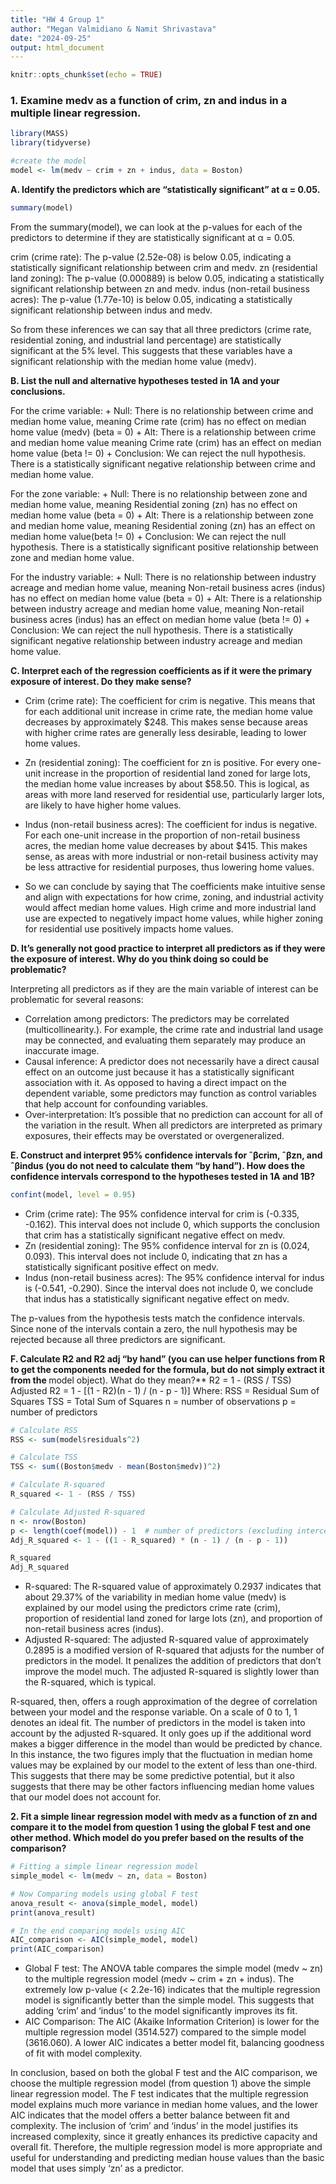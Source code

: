 ```yaml
---
title: "HW 4 Group 1"
author: "Megan Valmidiano & Namit Shrivastava"
date: "2024-09-25"
output: html_document
---
```


```r
knitr::opts_chunk$set(echo = TRUE)
```

### 1. Examine medv as a function of crim, zn and indus in a multiple linear regression.

```r
library(MASS)
library(tidyverse)
```

```r
#create the model
model <- lm(medv ~ crim + zn + indus, data = Boston)
```

**A. Identify the predictors which are “statistically significant” at α = 0.05.**

```r
summary(model)
```

From the summary(model), we can look at the p-values for each of the predictors to determine if they are statistically significant at α = 0.05.

crim (crime rate): The p-value (2.52e-08) is below 0.05, indicating a statistically significant relationship between crim and medv.
zn (residential land zoning): The p-value (0.000889) is below 0.05, indicating a statistically significant relationship between zn and medv.
indus (non-retail business acres): The p-value (1.77e-10) is below 0.05, indicating a statistically significant relationship between indus and medv.

So from these inferences we can say that all three predictors (crime rate, residential zoning, and industrial land percentage) are statistically significant at the 5% level. 
This suggests that these variables have a significant relationship with the median home value (medv).

**B. List the null and alternative hypotheses tested in 1A and your conclusions.**

For the crime variable:
+ Null: There is no relationship between crime and median home value, meaning Crime rate (crim) has no effect on median home value (medv) (beta = 0)
+ Alt: There is a relationship between crime and median home value meaning Crime rate (crim) has an effect on median home value (beta != 0)
+ Conclusion: We can reject the null hypothesis. There is a statistically significant negative relationship between crime and median home value.

For the zone variable:
+ Null: There is no relationship between zone and median home value, meaning Residential zoning (zn) has no effect on median home value (beta = 0)
+ Alt: There is a relationship between zone and median home value, meaning Residential zoning (zn) has an effect on median home value(beta != 0)
+ Conclusion: We can reject the null hypothesis. There is a statistically significant positive relationship between zone and median home value.

For the industry variable:
+ Null: There is no relationship between industry acreage and median home value, meaning Non-retail business acres (indus) has no effect on median home value (beta = 0)
+ Alt: There is a relationship between industry acreage and median home value, meaning Non-retail business acres (indus) has an effect on median home value (beta != 0)
+ Conclusion: We can reject the null hypothesis. There is a statistically significant negative relationship between industry acreage and median home value.

**C. Interpret each of the regression coefficients as if it were the primary exposure of interest. Do they make sense?**

+ Crim (crime rate): The coefficient for crim is negative. This means that for each additional unit increase in crime rate, the median home value decreases by approximately $248. 
This makes sense because areas with higher crime rates are generally less desirable, leading to lower home values.

+ Zn (residential zoning): The coefficient for zn is positive. For every one-unit increase in the proportion of residential land zoned for large lots, the median home value increases by about $58.50. 
This is logical, as areas with more land reserved for residential use, particularly larger lots, are likely to have higher home values.

+ Indus (non-retail business acres): The coefficient for indus is negative. For each one-unit increase in the proportion of non-retail business acres, the median home value decreases by about $415. 
This makes sense, as areas with more industrial or non-retail business activity may be less attractive for residential purposes, thus lowering home values.

+ So we can conclude by saying that The coefficients make intuitive sense and align with expectations for how crime, zoning, and industrial activity would affect median home values. 
High crime and more industrial land use are expected to negatively impact home values, while higher zoning for residential use positively impacts home values.

**D. It’s generally not good practice to interpret all predictors as if they were the exposure of interest. Why do you think doing so could be problematic?**

Interpreting all predictors as if they are the main variable of interest can be problematic for several reasons:

+ Correlation among predictors: The predictors may be correlated (multicollinearity.). For example, the crime rate and industrial land usage may be connected, and evaluating them separately may produce an inaccurate image.
+ Causal inference: A predictor does not necessarily have a direct causal effect on an outcome just because it has a statistically significant association with it. As opposed to having a direct impact on the dependent variable, 
some predictors may function as control variables that help account for confounding variables.
+ Over-interpretation: It's possible that no prediction can account for all of the variation in the result. When all predictors are interpreted as primary exposures, their effects may be overstated or overgeneralized.

**E. Construct and interpret 95% confidence intervals for ˆβcrim, ˆβzn, and ˆβindus (you do not need to calculate them “by hand”). How does the confidence intervals correspond to the hypotheses tested in 1A and 1B?**

```r
confint(model, level = 0.95)
```

+ Crim (crime rate): The 95% confidence interval for crim is (-0.335, -0.162). This interval does not include 0, which supports the conclusion that crim has a statistically significant negative effect on medv.
+ Zn (residential zoning): The 95% confidence interval for zn is (0.024, 0.093). This interval does not include 0, indicating that zn has a statistically significant positive effect on medv.
+ Indus (non-retail business acres): The 95% confidence interval for indus is (-0.541, -0.290). Since the interval does not include 0, we conclude that indus has a statistically significant negative effect on medv.

The p-values from the hypothesis tests match the confidence intervals. Since none of the intervals contain a zero, the null hypothesis may be rejected because all three predictors are significant.

**F. Calculate R2 and R2 adj “by hand” (you can use helper functions from R to get the components needed for the formula, but do not simply extract it from the **model object). What do they mean?**
R2 = 1 - (RSS / TSS)
Adjusted R2 = 1 - [(1 - R2)(n - 1) / (n - p - 1)]
Where:
RSS = Residual Sum of Squares
TSS = Total Sum of Squares
n = number of observations
p = number of predictors

```r
# Calculate RSS
RSS <- sum(model$residuals^2)

# Calculate TSS
TSS <- sum((Boston$medv - mean(Boston$medv))^2)

# Calculate R-squared
R_squared <- 1 - (RSS / TSS)

# Calculate Adjusted R-squared
n <- nrow(Boston)
p <- length(coef(model)) - 1  # number of predictors (excluding intercept)
Adj_R_squared <- 1 - ((1 - R_squared) * (n - 1) / (n - p - 1))

R_squared
Adj_R_squared
```
+ R-squared: The R-squared value of approximately 0.2937 indicates that about 29.37% of the variability in median home value (medv) is explained by our model using the predictors crime rate (crim), 
proportion of residential land zoned for large lots (zn), and proportion of non-retail business acres (indus).
+ Adjusted R-squared: The adjusted R-squared value of approximately 0.2895 is a modified version of R-squared that adjusts for the number of predictors in the model. It penalizes the addition of predictors that don't improve the model much. 
The adjusted R-squared is slightly lower than the R-squared, which is typical.

R-squared, then, offers a rough approximation of the degree of correlation between your model and the response variable. On a scale of 0 to 1, 1 denotes an ideal fit.
The number of predictors in the model is taken into account by the adjusted R-squared. It only goes up if the additional word makes a bigger difference in the model than would be predicted by chance.
In this instance, the two figures imply that the fluctuation in median home values may be explained by our model to the extent of less than one-third. This suggests that there may be some predictive potential, 
but it also suggests that there may be other factors influencing median home values that our model does not account for.

**2. Fit a simple linear regression model with medv as a function of zn and compare it to the model from question 1 using the global F test and one other method. Which model do you prefer based on the results of the comparison?**
```r
# Fitting a simple linear regression model
simple_model <- lm(medv ~ zn, data = Boston)

# Now Comparing models using global F test
anova_result <- anova(simple_model, model)
print(anova_result)

# In the end comparing models using AIC
AIC_comparison <- AIC(simple_model, model)
print(AIC_comparison)
```
+ Global F test: The ANOVA table compares the simple model (medv ~ zn) to the multiple regression model (medv ~ crim + zn + indus). The extremely low p-value (< 2.2e-16) indicates that the multiple regression model is significantly better than the simple model. 
This suggests that adding 'crim' and 'indus' to the model significantly improves its fit.
+ AIC Comparison: The AIC (Akaike Information Criterion) is lower for the multiple regression model (3514.527) compared to the simple model (3616.060). A lower AIC indicates a better model fit, balancing goodness of fit with model complexity.

In conclusion, based on both the global F test and the AIC comparison, we choose the multiple regression model (from question 1) above the simple linear regression model. 
The F test indicates that the multiple regression model explains much more variance in median home values, and the lower AIC indicates that the model offers a better balance between fit and complexity.
The inclusion of 'crim' and 'indus' in the model justifies its increased complexity, since it greatly enhances its predictive capacity and overall fit. Therefore, the multiple regression model is more appropriate and useful for 
understanding and predicting median house values than the basic model that uses simply 'zn' as a predictor.